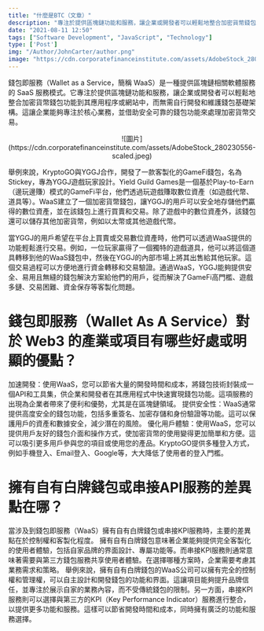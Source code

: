 ```yaml
---
title: "什麼是BTC（文章）"
description: "專注於提供區塊鏈功能和服務，讓企業或開發者可以輕鬆地整合加密貨幣錢包功能到其應用程序或網站中"
date: "2021-08-11 12:50"
tags: ["Software Development", "JavaScript", "Technology"]
type: ['Post']
img: "/Author/JohnCarter/author.png"
image: "https://cdn.corporatefinanceinstitute.com/assets/AdobeStock_280230556-scaled.jpeg"
---
```


錢包即服務（Wallet as a Service，簡稱 WaaS）是一種提供區塊鏈相關軟體服務的 SaaS 服務模式。它專注於提供區塊鏈功能和服務，讓企業或開發者可以輕鬆地整合加密貨幣錢包功能到其應用程序或網站中，而無需自行開發和維護錢包基礎架構。這讓企業能夠專注於核心業務，並借助安全可靠的錢包功能來處理加密貨幣交易。

<center>
  <div className="w-[50%]">
    ![圖片](https://cdn.corporatefinanceinstitute.com/assets/AdobeStock_280230556-scaled.jpeg)
  </div>
</center>

舉例來說，KryptoGO與YGGJ合作，開發了一款客製化的GameFi錢包，名為Stickey，專為YGGJ遊戲玩家設計。Yield Guild Games是一個基於Play-to-Earn（邊玩邊賺）模式的GameFi平台，他們透過玩遊戲賺取數位資產（如遊戲代幣、道具等）。WaaS建立了一個加密貨幣錢包，讓YGGJ的用戶可以安全地存儲他們贏得的數位資產，並在該錢包上進行買賣和交易。除了遊戲中的數位資產外，該錢包還可以儲存其他加密貨幣，例如以太幣或其他遊戲代幣。

當YGGJ的用戶希望在平台上買賣或交易數位資產時，他們可以透過WaaS提供的功能輕鬆進行交易。例如，一位玩家贏得了一個獨特的遊戲道具，他可以將這個道具轉移到他的WaaS錢包中，然後在YGGJ的內部市場上將其出售給其他玩家。這個交易過程可以方便地進行資金轉移和交易驗證。通過WaaS，YGGJ能夠提供安全、易用且無縫的錢包解決方案給他們的用戶，從而解決了GameFi高門檻、遊戲多鏈、交易困難、資金保存等客製化問題。

# 錢包即服務（Wallet As A Service）對於 Web3 的產業或項目有哪些好處或明顯的優點？
加速開發：使用WaaS，您可以節省大量的開發時間和成本，將錢包技術封裝成一個API和工具集，供企業和開發者在其應用程式中快速實現錢包功能。這項服務的出現為企業者帶來了便利和優勢，尤其是在區塊鏈領域。
提供安全性：WaaS通常提供高度安全的錢包功能，包括多重簽名、加密存儲和身份驗證等功能。這可以保護用戶的資產和數據安全，減少潛在的風險。
優化用戶體驗：使用WaaS，您可以提供用戶友好的錢包介面和操作方式，使加密貨幣的使用變得更加簡單和方便。這可以吸引更多用戶參與您的項目或使用您的產品。KryptoGO提供多種登入方式，例如手機登入、Email登入、Google等，大大降低了使用者的登入門檻。

# 擁有自有白牌錢包或串接API服務的差異點在哪？

當涉及到錢包即服務（WaaS）擁有自有白牌錢包或串接KPI服務時，主要的差異點在於控制權和客製化程度。
擁有自有白牌錢包意味著企業能夠提供完全客製化的使用者體驗，包括自家品牌的界面設計、專屬功能等。而串接KPI服務則通常意味著需要與第三方錢包服務共享使用者體驗。在選擇哪種方案時，企業需要考慮其業務需求和策略。
舉例來說，擁有自有白牌錢包的WaaS公司可以擁有完全的控制權和管理權，可以自主設計和開發錢包的功能和界面。這讓項目能夠提升品牌信任，並專注於展示自家的業務內容，而不受傳統錢包的限制。另一方面，串接KPI服務則可以選擇與第三方的KPI（Key Performance Indicator）服務進行整合，以提供更多功能和服務。這樣可以節省開發時間和成本，同時擁有廣泛的功能和服務選擇。
